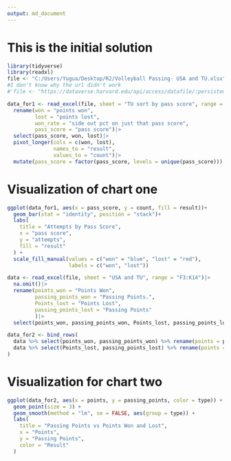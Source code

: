```yaml
---
output: md_document
---
```

# This is the initial solution

```r
library(tidyverse)
library(readxl)
file <- "C:/Users/Yugua/Desktop/R2/Volleyball Passing- USA and TU.xlsx"
#I don't know why the url didn't work
#'file <- "https://dataverse.harvard.edu/api/access/datafile/:persistentId?persistentId=doi:10.7910/DVN/27560/SS9PFS"
```


```r

data_for1 <- read_excel(file, sheet = "TU sort by pass score", range = "F2:J6") |>
  rename(won = "points won", 
         lost = "points lost", 
         won_rate = "side out pct on just that pass score", 
         pass_score = "pass score")|>
  select(pass_score, won, lost)|>
  pivot_longer(cols = c(won, lost),
               names_to = "result", 
               values_to = "count")|>
  mutate(pass_score = factor(pass_score, levels = unique(pass_score)))
```

# Visualization of chart one
```r
ggplot(data_for1, aes(x = pass_score, y = count, fill = result))+
  geom_bar(stat = "identity", position = "stack")+
  labs(
    title = "Attempts by Pass Score", 
    x = "pass score", 
    y = "attempts", 
    fill = "result"
  ) +
  scale_fill_manual(values = c("won" = "blue", "lost" = "red"),
                    labels = c("won", "lost"))
```


```r
data <- read_excel(file, sheet = "USA and TU", range = "F3:K14")|>
  na.omit()|>
  rename(points_won = "Points Won", 
         passing_points_won = "Passing Points.",
         Points_lost = "Points Lost",
         passing_points_lost = "Passing Points"
         )|>
  select(points_won, passing_points_won, Points_lost, passing_points_lost)

data_for2 <- bind_rows(
  data %>% select(points_won, passing_points_won) %>% rename(points = points_won, passing_points = passing_points_won) %>% mutate(type = "won"),
  data %>% select(Points_lost, passing_points_lost) %>% rename(points = Points_lost, passing_points = passing_points_lost) %>% mutate(type = "lost")
)
```

# Visualization for chart two
```r
ggplot(data_for2, aes(x = points, y = passing_points, color = type)) +
  geom_point(size = 3) +
  geom_smooth(method = "lm", se = FALSE, aes(group = type)) + 
  labs(
    title = "Passing Points vs Points Won and Lost",
    x = "Points",
    y = "Passing Points",
    color = "Result"
  )
```
